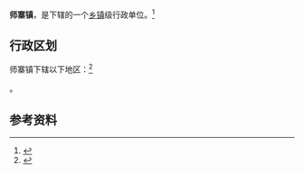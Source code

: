{{中国乡级行政区|32/03/21/106/000}}

'''师寨镇'''，是{{PRC admin/fullname|32/03/21/106/000|3}}下辖的一个[[乡镇|乡镇]]级行政单位。<ref>{{PRC admin/ref sgc|{{PRC admin/parent|32/03/21/106/000}}}}</ref>

== 行政区划 ==

师寨镇下辖以下地区：<ref>{{PRC admin/ref sgc|32/03/21/106/000}}</ref>

{{PRC admin/children|32/03/21/106/000}}。

== 参考资料 ==

{{reflist}}

{{行政区划小作品}}
{{PRC admin/navcat|32/03/21/106/000}}